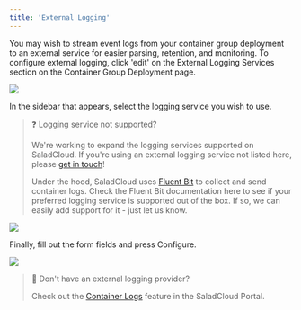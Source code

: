 ```yaml
---
title: 'External Logging'
---
```


You may wish to stream event logs from your container group deployment to an external service for easier parsing,
retention, and monitoring. To configure external logging, click 'edit' on the External Logging Services section on the
Container Group Deployment page.

<img src="/products/sce/images/aa011bd-image.png" />

In the sidebar that appears, select the logging service you wish to use.

> ❓ Logging service not supported?
>
> We're working to expand the logging services supported on SaladCloud. If you're using an external logging service not
> listed here, please [get in touch](mailto:cloud@salad.com)!
>
> Under the hood, SaladCloud uses [Fluent Bit](https://docs.fluentbit.io/manual/pipeline/outputs) to collect and send
> container logs. Check the Fluent Bit documentation here to see if your preferred logging service is supported out of
> the box. If so, we can easily add support for it - just let us know.

<img src="/products/sce/images/a2a3a75-image.png" />

Finally, fill out the form fields and press Configure.

<img src="/products/sce/images/d8a6ecb-image.png" />

> 📘 Don't have an external logging provider?
>
> Check out the [Container Logs](/products/sce/container-groups/container-logs) feature in the SaladCloud Portal.
